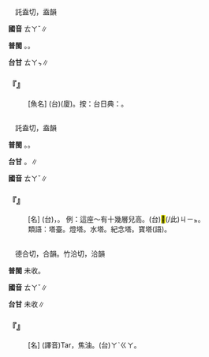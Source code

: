 
=={{ruby|鰨|ㄊㄚˇ}}==

　託盍切，盍韻

'''國音''' <rt>ㄊㄚˇ</rt>∥

'''普閩''' {{ruby|(文)|ㄊㄚㆴ}}。{{ruby|(白)|ㄊㄚㆷ}}。

'''台甘''' <rt>ㄊㄚㆴ</rt>∥

    

==='''『{{ruby|鰨|ㄊㄚˇ}}{{ruby|目|ㄇㄨˋ}}{{ruby|魚|ㄩˊ}}』'''===
: [魚名] (台)(廈){{ruby|鰨|ㄊㄚㆷ}}{{ruby|紗|ㄙㆤ}}。按：台日典：{{ruby|獺|ㄊㄨㄚㆷ}}{{ruby|紗|ㄙㆤ}}{{ruby|魚|ㄏㄧˊ}}{{ruby|/|ㄏㄨˊ}}。
    

=={{ruby|塔|ㄊㄚˇ}}==

　託盍切，盍韻

'''普閩''' {{ruby|(文)|ㄊㄚㆴ}}。{{ruby|(白)|ㄊㄚㆷ}}。

'''台甘''' {{ruby|(文)|ㄊㄚㆴ}}。{{ruby|(語)|ㄊㄚㆷ}}∥

'''國音''' <rt>ㄊㄚˇ</rt>∥

    

==='''『{{ruby|塔|ㄊㄚˇ}}』'''===
: [名] (台){{ruby|懸|ㄍㄨㄢˊ}}{{ruby|懸|ㄍㄨㄢˊ}}{{ruby|尖|ㄐㄧㆰ}}{{ruby|尖|ㄐㄧㆰ}}{{ruby|丌|ㆤ}}{{ruby|建|ㄍㄧㄢ˪}}{{ruby|築|ㄉㄧㆦㆶ}}{{ruby|物|ㆠㄨㆵ ͘}}，{{ruby|塔|ㄊㄚㆷ}}。 例：這座～有十幾層兒高。(台)<mark>&#xffb50;</mark>(/此)<rt>ㄐㄧㆵ</rt>{{ruby|座|ㄗㄜ˫}}{{ruby|塔|ㄊㄚㆷ}}{{ruby|有|ㄨ˫}}{{ruby|十|ㄗㄚㆴ ͘}}{{ruby|幾|ㄍㄨㄧˋ}}{{ruby|層|ㄗㄢ˪}}{{ruby|高|ㄍㄨㄢˊ}}。
:類語：塔臺。燈塔。水塔。紀念塔。寶塔(語)。
:
    

=={{ruby|<mark>&#xf9757;</mark>|ㄊㄚˇ}}==

　德合切，合韻。竹洽切，洽韻

'''普閩''' 未收。

'''國音''' <rt>ㄊㄚˇ</rt>∥

'''台甘''' 未收∥

    

==='''『{{ruby|<mark>&#xf9757;</mark>|ㄊㄚˇ}}』'''===
: [名] (譯音)Tar，焦油。(台){{ruby|打|ㄉㄚˋ}}{{ruby|馬|ㄇㄚˋ}}{{ruby|膠|ㄍㄚ}}{{ruby|→|ㄉㆰˋ}}<rt>ㄚˋ</rt><rt>ㄍㄚ</rt>。
    
